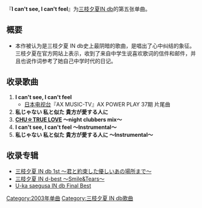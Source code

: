 {{Infobox Single
| Name           =  I can't see, I can't feel 
| Artist         = [[三枝夕夏IN_db|三枝夕夏IN db]]
| Album          = [[三枝夕夏_IN_db_1st_〜君と約束した優しいあの場所まで〜|三枝夕夏 IN db 1st 〜君と約束した優しいあの場所まで〜]]
| A-side         = 
| B-side         = 私じゃない 私と似た 貴方が愛する人に
| Released       = 2003年8月20日 
| Format         = 
| Recorded       = 
| Genre          = [[J-POP|J-POP]] 
| Length         = 
| Label          = [[GIZA_studio|GIZA studio]] 
| Writer         = 
| Producer       = [[长户大幸|长户大幸]]
| Certification  = 
| Chart position = *周间最高位36位（[[Oricon公信榜|Oricon]]） 
| Last single  = [[CHU☆TRUE_LOVE|CHU☆TRUE LOVE]] <br /> （2003年） 
| This single  = '''I can't see, I can't feel''' <br /> （2003年） 
| Next single  = [[君と約束した優しいあの場所まで|君と約束した優しいあの場所まで]] <br /> （2003年） 
| Misc           = 
}}
『'''I can't see, I can't feel'''』为[[三枝夕夏IN_db|三枝夕夏IN db]]的第五张单曲。

== 概要 ==
*本作被认为是三枝夕夏 IN db史上最阴暗的歌曲，是唱出了心中纠结的象征。三枝夕夏在官方网站上表示，收到了来自中学生说喜欢歌词的信件和邮件，并且也说作词参考了她自己中学时代的日记。

== 收录歌曲 ==
#'''I can't see, I can't feel'''
#*[[日本电视台|日本电视台]]『AX MUSIC-TV』AX POWER PLAY 37期 片尾曲
#'''私じゃない 私と似た 貴方が愛する人に'''
#'''[[CHU☆TRUE_LOVE|CHU☆TRUE LOVE]] 〜night clubbers mix〜'''
#'''I can't see, I can't feel 〜Instrumental〜'''
#'''私じゃない 私と似た 貴方が愛する人に 〜Instrumental〜'''

== 收录专辑 ==
*[[三枝夕夏_IN_db_1st_〜君と約束した優しいあの場所まで〜|三枝夕夏 IN db 1st 〜君と約束した優しいあの場所まで〜]]
*[[三枝夕夏_IN_d-best_〜Smile&Tears〜|三枝夕夏 IN d-best 〜Smile&Tears〜]]
*[[U-ka_saegusa_IN_db_Final_Best|U-ka saegusa IN db Final Best]]

{{三枝夕夏 IN db}}

{{DEFAULTSORT:I can't see, I can't feel}}
{{Single-stub}}

[[Category:2003年单曲|Category:2003年单曲]]
[[Category:三枝夕夏_IN_db歌曲|Category:三枝夕夏 IN db歌曲]]